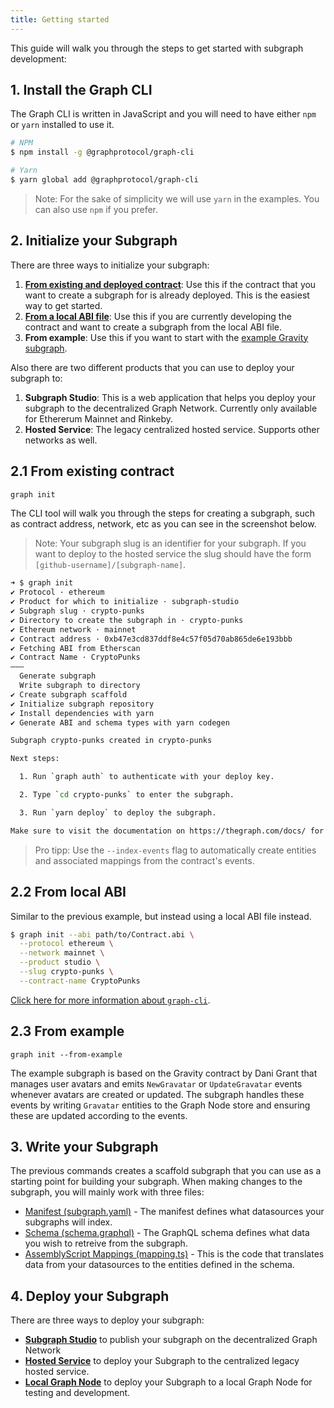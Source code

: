 ```yaml
---
title: Getting started
---
```


This guide will walk you through the steps to get started with subgraph
development:

## 1. Install the Graph CLI

The Graph CLI is written in JavaScript and you will need to have either `npm` or
`yarn` installed to use it.

```sh
# NPM
$ npm install -g @graphprotocol/graph-cli

# Yarn
$ yarn global add @graphprotocol/graph-cli
```

> Note: For the sake of simplicity we will use `yarn` in the examples. You can
> also use `npm` if you prefer.

## 2. Initialize your Subgraph

There are three ways to initialize your subgraph:

1. [**From existing and deployed contract**](#2-1-from-existing-contract): Use
   this if the contract that you want to create a subgraph for is already
   deployed. This is the easiest way to get started.
2. [**From a local ABI file**](#2-2-from-local-abi): Use this if you are
   currently developing the contract and want to create a subgraph from the
   local ABI file.
3. **From example**: Use this if you want to start with the
   [example Gravity subgraph](https://github.com/graphprotocol/example-subgraph).

Also there are two different products that you can use to deploy your subgraph
to:

1. **Subgraph Studio**: This is a web application that helps you deploy your
   subgraph to the decentralized Graph Network. Currently only available for
   Ethererum Mainnet and Rinkeby.
2. **Hosted Service**: The legacy centralized hosted service. Supports other
   networks as well.

## 2.1 From existing contract

```sh
graph init
```

The CLI tool will walk you through the steps for creating a subgraph, such as
contract address, network, etc as you can see in the screenshot below.

> Note: Your subgraph slug is an identifier for your subgraph. If you want to
> deploy to the hosted service the slug should have the form
> `[github-username]/[subgraph-name]`.

```bash
➜ $ graph init
✔ Protocol · ethereum
✔ Product for which to initialize · subgraph-studio
✔ Subgraph slug · crypto-punks
✔ Directory to create the subgraph in · crypto-punks
✔ Ethereum network · mainnet
✔ Contract address · 0xb47e3cd837ddf8e4c57f05d70ab865de6e193bbb
✔ Fetching ABI from Etherscan
✔ Contract Name · CryptoPunks
———
  Generate subgraph
  Write subgraph to directory
✔ Create subgraph scaffold
✔ Initialize subgraph repository
✔ Install dependencies with yarn
✔ Generate ABI and schema types with yarn codegen

Subgraph crypto-punks created in crypto-punks

Next steps:

  1. Run `graph auth` to authenticate with your deploy key.

  2. Type `cd crypto-punks` to enter the subgraph.

  3. Run `yarn deploy` to deploy the subgraph.

Make sure to visit the documentation on https://thegraph.com/docs/ for further information.
```

> Pro tipp: Use the `--index-events` flag to automatically create entities and
> associated mappings from the contract's events.

## 2.2 From local ABI

Similar to the previous example, but instead using a local ABI file instead.

```bash
$ graph init --abi path/to/Contract.abi \
  --protocol ethereum \
  --network mainnet \
  --product studio \
  --slug crypto-punks \
  --contract-name CryptoPunks
```

[Click here for more information about `graph-cli`](../graph-cli).

## 2.3 From example

```
graph init --from-example
```

The example subgraph is based on the Gravity contract by Dani Grant that manages
user avatars and emits `NewGravatar` or `UpdateGravatar` events whenever avatars
are created or updated. The subgraph handles these events by writing `Gravatar`
entities to the Graph Node store and ensuring these are updated according to the
events.

## 3. Write your Subgraph

The previous commands creates a scaffold subgraph that you can use as a starting
point for building your subgraph. When making changes to the subgraph, you will
mainly work with three files:

- [Manifest (subgraph.yaml)](../manifest) - The manifest defines what
  datasources your subgraphs will index.
- [Schema (schema.graphql)](../schema) - The GraphQL schema defines what data
  you wish to retreive from the subgraph.
- [AssemblyScript Mappings (mapping.ts)](../assemblyscript) - This is the code
  that translates data from your datasources to the entities defined in the
  schema.

## 4. Deploy your Subgraph

There are three ways to deploy your subgraph:

- [**Subgraph Studio**](../../deploying-subgraphs/studio) to publish your
  subgraph on the decentralized Graph Network
- [**Hosted Service**](../../deploying-subgraphs/hosted-service) to deploy your
  Subgraph to the centralized legacy hosted service.
- [**Local Graph Node**](../../deploying-subgraphs/local-graph-node) to deploy
  your Subgraph to a local Graph Node for testing and development.
